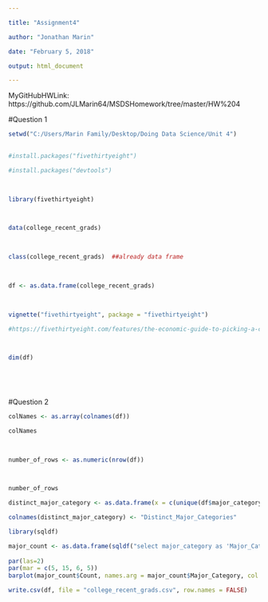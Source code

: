 ```yaml
---

title: "Assignment4"

author: "Jonathan Marin"

date: "February 5, 2018"

output: html_document

---
```



MyGitHubHWLink: https://github.com/JLMarin64/MSDSHomework/tree/master/HW%204
 

#Question 1



 

```r

 
setwd("C:/Users/Marin Family/Desktop/Doing Data Science/Unit 4")
 

#install.packages("fivethirtyeight")

#install.packages("devtools")

 

library(fivethirtyeight)

 

data(college_recent_grads) 

 

class(college_recent_grads)  ##already data frame

 

df <- as.data.frame(college_recent_grads)

 

vignette("fivethirtyeight", package = "fivethirtyeight")

#https://fivethirtyeight.com/features/the-economic-guide-to-picking-a-college-major/

 

dim(df)

 

 

```

 

#Question 2

 

```r

 

colNames <- as.array(colnames(df))

colNames

 

number_of_rows <- as.numeric(nrow(df))

 

number_of_rows

distinct_major_category <- as.data.frame(x = c(unique(df$major_category)))

colnames(distinct_major_category) <- "Distinct_Major_Categories"

library(sqldf)

major_count <- as.data.frame(sqldf("select major_category as 'Major_Category', count(major_category) as 'Count' from df group by major_category"))
 
par(las=2)
par(mar = c(5, 15, 6, 5))
barplot(major_count$Count, names.arg = major_count$Major_Category, col = "Red", main = "Counts of Major Categories",  xlab = "Count",  horiz = TRUE)

write.csv(df, file = "college_recent_grads.csv", row.names = FALSE)


```


